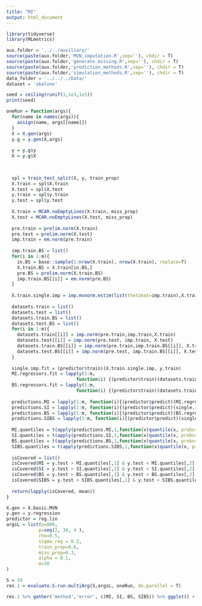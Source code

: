 ```yaml
---
title: "MI"
output: html_document
---
```


```r
library(tidyverse)
library(MLmetrics)
```

```r
aux.folder = '../../auxiliary/'
source(paste(aux.folder,'MVN_imputation.R',sep=''), chdir = T)
source(paste(aux.folder,'generate_missing.R',sep=''), chdir = T)
source(paste(aux.folder,'prediction_methods.R',sep=''), chdir = T)
source(paste(aux.folder,'simulation_methods.R',sep=''), chdir = T)
data_folder = '../../../Data/'
dataset = 'abalone'

seed = ceiling(runif(1,1e3,1e5))
print(seed)
```

```r
oneRun = function(args){
  for(name in names(args)){
    assign(name, args[[name]])
  }
  X = X.gen(args)
  y.g = y.gen(X,args)
  
  y = y.g$y
  X = y.g$X
  

  
  spl = train_test_split(X, y, train_prop)
  X.train = spl$X.train
  X.test = spl$X.test
  y.train = spl$y.train
  y.test = spl$y.test
  
  X.train = MCAR.noEmptyLines(X.train, miss_prop)
  X.test = MCAR.noEmptyLines(X.test, miss_prop)
  
  pre.train = prelim.norm(X.train) 
  pre.test = prelim.norm(X.test)
  imp.train = em.norm(pre.train)
  
  imp.train.BS = list()
  for(i in 1:m){
    in.BS = base::sample(1:nrow(X.train), nrow(X.train), replace=T)
    X.train.BS = X.train[in.BS,]
    pre.BS = prelim.norm(X.train.BS)
    imp.train.BS[[i]] = em.norm(pre.BS)
  }
  
  X.train.single.imp = imp.mvnorm.estim(list(thetahat=imp.train),X.train)
  
  datasets.train = list()
  datasets.test = list()
  datasets.train.BS = list()
  datasets.test.BS = list()
  for(i in 1:m){
    datasets.train[[i]] = imp.norm(pre.train,imp.train,X.train)
    datasets.test[[i]] = imp.norm(pre.test, imp.train, X.test)
    datasets.train.BS[[i]] = imp.norm(pre.train,imp.train.BS[[i]], X.train)
    datasets.test.BS[[i]] = imp.norm(pre.test, imp.train.BS[[i]], X.test)
  }
  
  single.imp.fit = (predictor$train)(X.train.single.imp, y.train)
  MI.regressors.fit = lapply(1:m,
                          function(i) {(predictor$train)(datasets.train[[i]], y.train)})
  BS.regressors.fit = lapply(1:m,
                          function(i) {(predictor$train)(datasets.train.BS[[i]], y.train)})
  
  predictions.MI = lapply(1:m, function(i){(predictor$predict)(MI.regressors.fit[[i]], datasets.test[[i]])}) %>% as.data.frame()
  predictions.SI = lapply(1:m, function(i){(predictor$predict)(single.imp.fit, datasets.test[[i]])}) %>% as.data.frame()
  predictions.BS = lapply(1:m, function(i){(predictor$predict)(BS.regressors.fit[[i]], datasets.test.BS[[i]])}) %>% as.data.frame()
  predictions.SIBS = lapply(1:m, function(i){(predictor$predict)(single.imp.fit, datasets.test.BS[[i]])}) %>% as.data.frame()
  
  MI.quantiles = t(apply(predictions.MI,1,function(x)quantile(x, probs=c(alpha,1-alpha)))) %>% as.data.frame()
  SI.quantiles = t(apply(predictions.SI,1,function(x)quantile(x, probs=c(alpha,1-alpha)))) %>% as.data.frame()
  BS.quantiles = t(apply(predictions.BS,1,function(x)quantile(x, probs=c(alpha,1-alpha)))) %>% as.data.frame()
  SIBS.quantiles = t(apply(predictions.SIBS,1,function(x)quantile(x, probs=c(alpha,1-alpha)))) %>% as.data.frame()
  
  isCovered = list()
  isCovered$MI = y.test > MI.quantiles[,1] & y.test < MI.quantiles[,2]
  isCovered$SI = y.test > SI.quantiles[,1] & y.test < SI.quantiles[,2]
  isCovered$BS = y.test > BS.quantiles[,1] & y.test < BS.quantiles[,2]
  isCovered$SIBS = y.test > SIBS.quantiles[,1] & y.test < SIBS.quantiles[,2]
  
  return(lapply(isCovered, mean))
}
```

```r
X.gen = X.basic.MVN
y.gen = y.regression
predictor = reg.lin
argsL = list(n=800,
            p=seq(2, 30, 4 ),
            rho=0.5,
            sigma_reg = 0.2,
            train_prop=0.6,
            miss_prop=0.3,
            alpha = 0.1,
            m=30
)

S = 10
res.1 = evaluate.S.run.multiArg(S,argsL, oneRun, do.parallel = T) 

res.1 %>% gather('method','error', c(MI, SI, BS, SIBS)) %>% ggplot() + aes(x=p,y=error, color=method) + geom_line()
```


